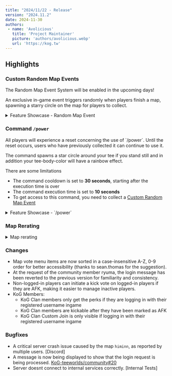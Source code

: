 ```yaml
---
title: "2024/11/22 - Release"
version: "2024.11.2"
date: 2024-11-30
authors:
 - name: 'Avolicious'
   title: 'Project Maintainer'
   picture: 'authors/avolicious.webp'
   url: 'https://kog.tw'
---
```



## Highlights

### <Badge text="New" variant="note" /> Custom Random Map Events
<Aside type="caution">The Random Map Event System will be enabled in the upcoming days!</Aside>

An exclusive in-game event triggers randomly when players finish a map, spawning a starry circle on the map for players to collect.

<details>
  <summary>Feature Showcase - Random Map Event</summary>

  <YouTube id="https://youtu.be/7MFFKT1cXhk" posterQuality='high' />
</details>

### <Badge text="New" variant="note" /> Command `/power`
<Aside type="caution">All players will experience a reset concerning the use of `/power`. Until the reset occurs, users who have previously collected it can continue to use it.</Aside>

The command spawns a star circle around your tee if you stand still and in addition your tee-body-color will have a rainbow effect.

There are some limitations
- The command cooldown is set to **30 seconds**, starting after the execution time is over
- The command execution time is set to **10 seconds**
- To get access to this command, you need to collect a [Custom Random Map Event](#custom-random-map-events)

<details>
  <summary>Feature Showcase - `/power`</summary>

  <YouTube id="https://youtu.be/abltHWP7Hys" posterQuality='high' />
</details>

### <Badge text="Change" variant="tip" /> Map Rerating

<details>
  <summary>Map rerating</summary>

</details>

### <Badge text="Change" variant="tip" /> Changes

- Map vote menu items are now sorted in a case-insensitive A-Z, 0-9 order for better accessibility (thanks to sean.thomas for the suggestion).
- At the request of the community member ryuma, the login message has been reverted to the previous version for familiarity and consistency.
- Non-logged-in players can initiate a kick vote on logged-in players if they are AFK, making it easier to manage inactive players.
- KoG Members:
  - KoG Clan members only get the perks if they are logging in with their registered username ingame
  - KoG Clan members are kickable after they have been marked as AFK
  - KoG Clan Custom Join is only visible if logging in with their registered username ingame


### <Badge text="Bugfix" variant="danger" /> Bugfixes

- A critical server crash issue caused by the map `himinn`, as reported by multiple users. [Discord]
- A message is now being displayed to show that the login request is being processed. [KoG-teeworlds/community#20](https://github.com/KoG-teeworlds/community/issues/20)
- Server doesnt connect to internal services correctly. [Internal Tests]

